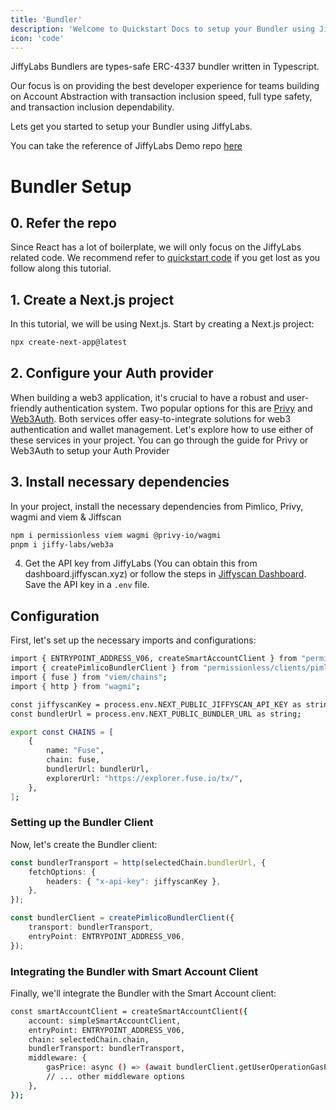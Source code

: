 ```yaml
---
title: 'Bundler'
description: 'Welcome to Quickstart Docs to setup your Bundler using JiffyLabs'
icon: 'code'
---
```



JiffyLabs Bundlers are types-safe ERC-4337 bundler written in Typescript.

Our focus is on providing the best developer experience for teams building on Account Abstraction with transaction inclusion speed, full type safety, and transaction inclusion dependability.

Lets get you started to setup your Bundler using JiffyLabs.

<Note>You can take the reference of JiffyLabs Demo repo [here](https://github.com/jiffy-labs/privy-demo/) </Note>

# Bundler Setup

## 0. Refer the repo

Since React has a lot of boilerplate, we will only focus on the JiffyLabs related code. We recommend refer to [quickstart code](https://github.com/jiffy-labs/privy-demo/) if you get lost as you follow along this tutorial.

## 1. Create a Next.js project

In this tutorial, we will be using Next.js. Start by creating a Next.js project:

```bash
npx create-next-app@latest
```

## 2. Configure your Auth provider

When building a web3 application, it's crucial to have a robust and user-friendly authentication system. Two popular options for this are [Privy](https://www.privy.io/) and [Web3Auth](https://web3auth.io/). Both services offer easy-to-integrate solutions for web3 authentication and wallet management. Let's explore how to use either of these services in your project.
You can go through the guide for Privy or Web3Auth to setup your Auth Provider

## 3. Install necessary dependencies

In your project, install the necessary dependencies from Pimlico, Privy, wagmi and viem & Jiffscan

```bash
npm i permissionless viem wagmi @privy-io/wagmi
pnpm i jiffy-labs/web3a
```

4. Get the API key from JiffyLabs
(You can obtain this from dashboard.jiffyscan.xyz) or follow the steps in [Jiffyscan Dashboard](./jiffyscan). Save the API key in a `.env` file.

## Configuration
First, let's set up the necessary imports and configurations: 

```bash
import { ENTRYPOINT_ADDRESS_V06, createSmartAccountClient } from "permissionless";
import { createPimlicoBundlerClient } from "permissionless/clients/pimlico";
import { fuse } from "viem/chains";
import { http } from "wagmi";

const jiffyscanKey = process.env.NEXT_PUBLIC_JIFFYSCAN_API_KEY as string;
const bundlerUrl = process.env.NEXT_PUBLIC_BUNDLER_URL as string;

export const CHAINS = [
    {
        name: "Fuse",
        chain: fuse,
        bundlerUrl: bundlerUrl,
        explorerUrl: "https://explorer.fuse.io/tx/",
    },
];
```

### Setting up the Bundler Client
Now, let's create the Bundler client:

```Typescript
const bundlerTransport = http(selectedChain.bundlerUrl, {
    fetchOptions: {
        headers: { "x-api-key": jiffyscanKey },
    },
});

const bundlerClient = createPimlicoBundlerClient({
    transport: bundlerTransport,
    entryPoint: ENTRYPOINT_ADDRESS_V06,
});
```

### Integrating the Bundler with Smart Account Client
Finally, we'll integrate the Bundler with the Smart Account client:

```bash
const smartAccountClient = createSmartAccountClient({
    account: simpleSmartAccountClient,
    entryPoint: ENTRYPOINT_ADDRESS_V06,
    chain: selectedChain.chain,
    bundlerTransport: bundlerTransport,
    middleware: {
        gasPrice: async () => (await bundlerClient.getUserOperationGasPrice()).fast,
        // ... other middleware options
    },
});
```
